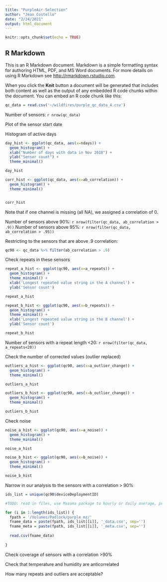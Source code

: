 ```yaml
---
title: "PurpleAir Selection"
author: "Jean Costello"
date: "2/24/2021"
output: html_document
---
```


```r
knitr::opts_chunk$set(echo = TRUE)
```

## R Markdown

This is an R Markdown document. Markdown is a simple formatting syntax for authoring HTML, PDF, and MS Word documents. For more details on using R Markdown see <http://rmarkdown.rstudio.com>.

When you click the **Knit** button a document will be generated that includes both content as well as the output of any embedded R code chunks within the document. You can embed an R code chunk like this:

```r
qc_data = read.csv('~/wildfires/purple_qc_data_4.csv')
```

Number of sensors: `r nrow(qc_data)`

Plot of the sensor start date

Histogram of active days
```r
day_hist <- ggplot(qc_data, aes(x=ndays)) +
  geom_histogram() + 
  xlab("Number of days with data in Nov 2018") + 
  ylab("Sensor count") + 
  theme_minimal()

day_hist
```
```r
corr_hist <- ggplot(qc_data, aes(x=ab_correlation)) + 
  geom_histogram() + 
  theme_minimal()


corr_hist

```
Note that if one channel is missing (all NA), we assigned a correlation of 0.

Number of sensors above 90%: `r nrow(filter(qc_data, ab_correlation > .9))`
Number of sensors above 95%: `r nrow(filter(qc_data, ab_correlation > .95))`

Restricting to the sensors that are above .9 correlation:
```r
qc90 <- qc_data %>% filter(ab_correlation > .9)

```

Check repeats in these sensors
```r
repeat_a_hist <- ggplot(qc90, aes(x=a_repeats)) +
  geom_histogram() +
  theme_minimal() +
  xlab('Longest repeated value string in the A channel') + 
  ylab('Sensor count')

repeat_a_hist
```
```r
repeat_b_hist <- ggplot(qc90, aes(x=b_repeats)) +
  geom_histogram() +
  theme_minimal() +
  xlab('Longest repeated value string in the B channel') + 
  ylab('Sensor count')

repeat_b_hist
```

Number of sensors with a repeat length <20: `r nrow(filter(qc_data, a_repeats<20))`

Check the number of corrected values (outlier replaced)
```r
outliers_a_hist <- ggplot(qc90, aes(x=a_outlier_change)) +
  geom_histogram() + 
  theme_minimal()

outliers_a_hist
```

```r
outliers_b_hist <- ggplot(qc90, aes(x=b_outlier_change)) +
  geom_histogram() + 
  theme_minimal()

outliers_b_hist
```

Check noise

```r
noise_a_hist <- ggplot(qc90, aes(x=a_noise)) + 
  geom_histogram() +
  theme_minimal()

noise_a_hist
```

```r
noise_b_hist <- ggplot(qc90, aes(x=b_noise)) + 
  geom_histogram() +
  theme_minimal()

noise_b_hist
```
Narrow in our analysis to the sensors with a correlation > 90%
```r
ids_list = unique(qc90$deviceDeploymentID)

#TODO: read in files, use Mazama package to hourly or daily average, print smaller dataframe to speed this up!

for (i in 1:length(ids_list)) {
  fpath = '/Volumes/Padlock/purple_mz/'
  fname_data = paste(fpath, ids_list[[i]], '_data.csv', sep='')
  fname_meta = paste(fpath, ids_list[[i]], '_meta.csv', sep='') 
  
  read.csv(fname_data)
  
}
```


Check coverage of sensors with a correlation >90%

Check that temperature and humidity are anticorrelated

How many repeats and outliers are acceptable?


